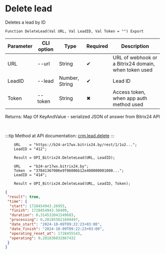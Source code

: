 ﻿---
sidebar_position: 2
---


# Delete lead
 Deletes a lead by ID



`Function DeleteLead(Val URL, Val LeadID, Val Token = "") Export`

  | Parameter | CLI option | Type | Required | Description |
  |-|-|-|-|-|
  | URL | --url | String | &#x2714; | URL of webhook or a Bitrix24 domain, when token used |
  | LeadID | --lead | Number, String | &#x2714; | Lead ID |
  | Token | --token | String | &#x2716; | Access token, when app auth method used |

  
  Returns:  Map Of KeyAndValue - serialized JSON of answer from Bitrix24 API

<br/>

:::tip
Method at API documentation: [crm.lead.delete](https://dev.1c-bitrix.ru/rest_help/crm/leads/crm_lead_delete.php)
:::
<br/>


```bsl title="1C:Enterprise/OneScript code example"
    URL    = "https://b24-ar17wx.bitrix24.by/rest/1/1o2...";
    LeadID = "412";

    Result = OPI_Bitrix24.DeleteLead(URL, LeadID);

    URL    = "b24-ar17wx.bitrix24.by";
    Token  = "37841367006e9f06006b12e400000001000...";
    LeadID = "414";

    Result = OPI_Bitrix24.DeleteLead(URL, LeadID, Token);
```
 



```json title="Result"
{
 "result": true,
 "time": {
  "start": 1728454943.26955,
  "finish": 1728454943.58409,
  "duration": 0.314532041549683,
  "processing": 0.281855821609497,
  "date_start": "2024-10-09T09:22:23+03:00",
  "date_finish": "2024-10-09T09:22:23+03:00",
  "operating_reset_at": 1728455543,
  "operating": 0.281836032867432
 }
}
```
